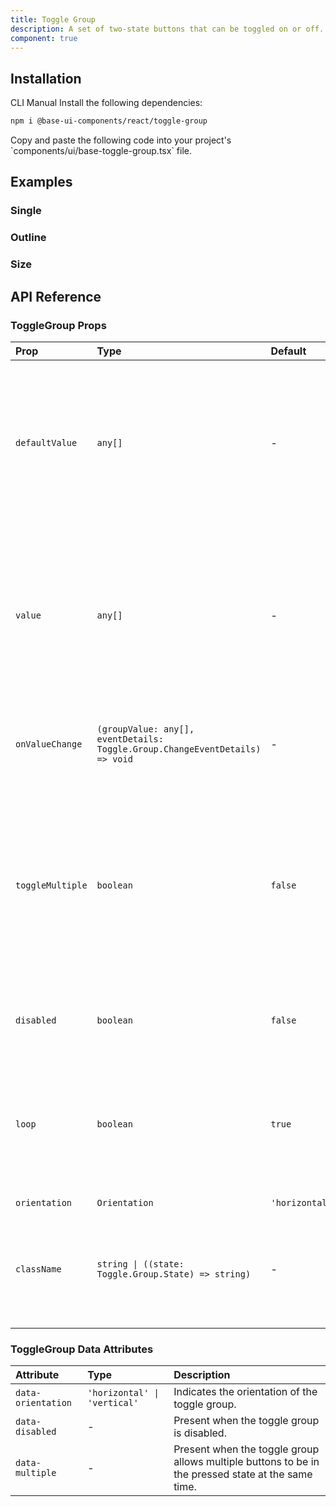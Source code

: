 ```yaml
---
title: Toggle Group
description: A set of two-state buttons that can be toggled on or off.
component: true
---
```


<ExamplePreview path="base-toggle-group/default" />

## Installation

<Tabs defaultValue="cli">

<TabsList>
  <TabsTrigger value="cli">CLI</TabsTrigger>
  <TabsTrigger value="manual">Manual</TabsTrigger>
</TabsList>

<TabsContent value="cli">
  <CliCommands name="base-toggle-group" />
</TabsContent>

<TabsContent value="manual">    
<Steps>

<Step>
Install the following dependencies:

```bash
npm i @base-ui-components/react/toggle-group
```

</Step>

<Step>
Copy and paste the following code into your project's `components/ui/base-toggle-group.tsx` file.

<ComponentPreview name="base-toggle-group" />

</Step>

</Steps>

</TabsContent>

</Tabs>

## Examples

### Single

<ExamplePreview path="base-toggle-group/single" />

### Outline

<ExamplePreview path="base-toggle-group/outline" />

### Size

<ExamplePreview path="base-toggle-group/size" />

## API Reference

### ToggleGroup Props

| Prop             | Type                                                                         | Default        | Description                                                                                                                                                                    |
| :--------------- | :--------------------------------------------------------------------------- | :------------- | :----------------------------------------------------------------------------------------------------------------------------------------------------------------------------- |
| `defaultValue`   | `any[]`                                                                      | -              | The open state of the toggle group represented by an array of the values of all pressed toggle buttons. This is the uncontrolled counterpart of `value`.                       |
| `value`          | `any[]`                                                                      | -              | The open state of the toggle group represented by an array of the values of all pressed toggle buttons. This is the controlled counterpart of `defaultValue`.                  |
| `onValueChange`  | `(groupValue: any[], eventDetails: Toggle.Group.ChangeEventDetails) => void` | -              | Callback fired when the pressed states of the toggle group changes.                                                                                                            |
| `toggleMultiple` | `boolean`                                                                    | `false`        | When `false` only one item in the group can be pressed. If any item in the group becomes pressed, the others will become unpressed. When `true` multiple items can be pressed. |
| `disabled`       | `boolean`                                                                    | `false`        | Whether the toggle group should ignore user interaction.                                                                                                                       |
| `loop`           | `boolean`                                                                    | `true`         | Whether to loop keyboard focus back to the first item when the end of the list is reached while using the arrow keys.                                                          |
| `orientation`    | `Orientation`                                                                | `'horizontal'` | -                                                                                                                                                                              |
| `className`      | `string \| ((state: Toggle.Group.State) => string)`                          | -              | CSS class applied to the element, or a function that returns a class based on the component's state.                                                                           |

### ToggleGroup Data Attributes

| Attribute          | Type                         | Description                                                                                        |
| :----------------- | :--------------------------- | :------------------------------------------------------------------------------------------------- |
| `data-orientation` | `'horizontal' \| 'vertical'` | Indicates the orientation of the toggle group.                                                     |
| `data-disabled`    | -                            | Present when the toggle group is disabled.                                                         |
| `data-multiple`    | -                            | Present when the toggle group allows multiple buttons to be in the pressed state at the same time. |


